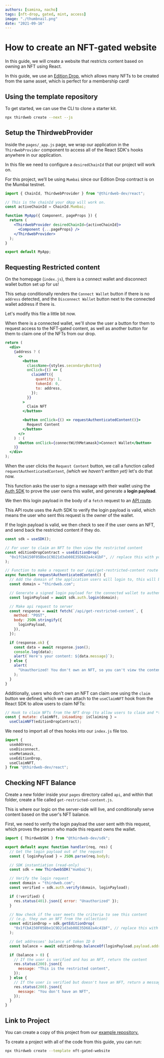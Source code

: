 ```yaml
---
authors: [samina, nacho]
tags: [nft-drop, gated, mint, access]
image: "./thumbnail.png"
date: "2021-09-16"
---
```


# How to create an NFT-gated website

In this guide, we will create a website that restricts content based on owning an NFT using React.

<!-- truncate -->

In this guide, we use an [Edition Drop](/pre-built-contracts/edition-drop), which allows many NFTs to be created from the same asset, which is perfect for a membership card!

## Using the template repository

To get started, we can use the CLI to clone a starter kit.

```bash
npx thirdweb create --next --js
```

## Setup the ThirdwebProvider

Inside the `pages/_app.js` page, we wrap our application in the `ThirdwebProvider` component to access all of the React SDK's hooks anywhere in our application.

In this file we need to configure a `desiredChainId` that our project will work on.

For this project, we’ll be using `Mumbai` since our Edition Drop contract is on the Mumbai testnet.

```jsx title="_app.js"
import { ChainId, ThirdwebProvider } from "@thirdweb-dev/react";

// This is the chainId your dApp will work on.
const activeChainId = ChainId.Mumbai;

function MyApp({ Component, pageProps }) {
  return (
    <ThirdwebProvider desiredChainId={activeChainId}>
      <Component {...pageProps} />
    </ThirdwebProvider>
  );
}

export default MyApp;
```

## Requesting Restricted content

On the homepage (`index.js`), there is a connect wallet and disconnect wallet
button set up for us!

This setup conditionally renders the `Connect Wallet` button if there is no `address` detected,
and the `Disconnect Wallet` button next to the connected wallet address if there is.

Let's modify this file a little bit now.

When there is a connected wallet, we'll show the user a button for them to request access to the NFT-gated content,
as well as another button for them to claim one of the NFTs from our drop.

```jsx title="index.js"
return (
  <div>
    {address ? (
      <>
        <button
          className={styles.secondaryButton}
          onClick={() => {
            claimNft({
              quantity: 1,
              tokenId: 0,
              to: address,
            });
          }}
        >
          Claim NFT
        </button>

        <button onClick={() => requestAuthenticatedContent()}>
          Request Content
        </button>
      </>
    ) : (
      <button onClick={connectWithMetamask}>Connect Wallet</button>
    )}
  </div>
);
```

When the user clicks the `Request Content` button, we call a function called `requestAuthenticatedContent`, _(which we haven't written yet)_ let's do that now.

This function asks the user to sign a message with their wallet using the
[Auth SDK](https://portal.thirdweb.com/building-web3-apps/authenticating-users)
to prove the user owns this wallet, and generate a **login payload**.

We then this login payload in the body of a `fetch` request to an [API route](https://nextjs.org/docs/api-routes/introduction).

This API route uses the Auth SDK to verify the login payload is valid, which means the user who sent this request is the owner of the wallet.

If the login payload is valid, we then check to see if the user owns an NFT, and send back the restricted content if they do.

```jsx title="index.js"
const sdk = useSDK();

// For user to claim an NFT to then view the restricted content
const editionDropContract = useEditionDrop(
  "0x1fCbA150F05Bbe1C9D21d3ab08E35D682a4c41bF", // replace this with your contract address
);

// Function to make a request to our /api/get-restricted-content route to check if we own an NFT.
async function requestAuthenticatedContent() {
  // Add the domain of the application users will login to, this will be used throughout the login process
  const domain = "thirdweb.com";

  // Generate a signed login payload for the connected wallet to authenticate with
  const loginPayload = await sdk.auth.login(domain);

  // Make api request to server
  const response = await fetch(`/api/get-restricted-content`, {
    method: "POST",
    body: JSON.stringify({
      loginPayload,
    }),
  });

  if (response.ok) {
    const data = await response.json();
    console.log(data);
    alert(`Here's your content: ${data.message}`);
  } else {
    alert(
      "Unauthorized! You don't own an NFT, so you can't view the content, sorry!",
    );
  }
}
```

Additionally, users who don't own an NFT can claim one using the `claim` button we defined,
which we can attach to the `useClaimNFT` hook from the React SDK to allow users to claim NFTs:

```jsx title="index.js"
// Hook to claim NFTs from the NFT drop (to allow users to claim and *then* view the restricted content)
const { mutate: claimNft, isLoading: isClaiming } =
  useClaimNFT(editionDropContract);
```

We need to import all of thes hooks into our `index.js` file too.

```jsx title="index.js"
import {
  useAddress,
  useDisconnect,
  useMetamask,
  useEditionDrop,
  useClaimNFT,
} from "@thirdweb-dev/react";
```

## Checking NFT Balance

Create a new folder inside your `pages` directory called `api`, and within that folder, create a file called `get-restricted-content.js`.

This is where our logic on the server-side will live, and conditionally serve content based on the user's NFT balance.

First, we need to verify the login payload the user sent with this request, which proves the person who made this request owns the wallet.

```jsx title="api/get-restricted-content"
import { ThirdwebSDK } from "@thirdweb-dev/sdk";

export default async function handler(req, res) {
  // Get the login payload out of the request
  const { loginPayload } = JSON.parse(req.body);

  // SDK instantiation (read-only)
  const sdk = new ThirdwebSDK("mumbai");

  // Verify the login request
  const domain = "thirdweb.com";
  const verified = sdk.auth.verify(domain, loginPayload);

  if (!verified) {
    res.status(401).json({ error: "Unauthorized" });
  }

  // Now check if the user meets the criteria to see this content
  // (e.g. they own an NFT from the collection)
  const editionDrop = sdk.getEditionDrop(
    "0x1fCbA150F05Bbe1C9D21d3ab08E35D682a4c41bF", // replace this with your contract address
  );

  // Get addresses' balance of token ID 0
  const balance = await editionDrop.balanceOf(loginPayload.payload.address, 0);

  if (balance > 0) {
    // If the user is verified and has an NFT, return the content
    res.status(200).json({
      message: "This is the restricted content",
    });
  } else {
    // If the user is verified but doesn't have an NFT, return a message
    res.status(200).json({
      message: "You don't have an NFT",
    });
  }
}
```

## Link to Project

You can create a copy of this project from our [example repository.](https://github.com/thirdweb-example/nft-gated-website)

To create a project with all of the code from this guide, you can run:

```bash
npx thirdweb create --template nft-gated-website
```
